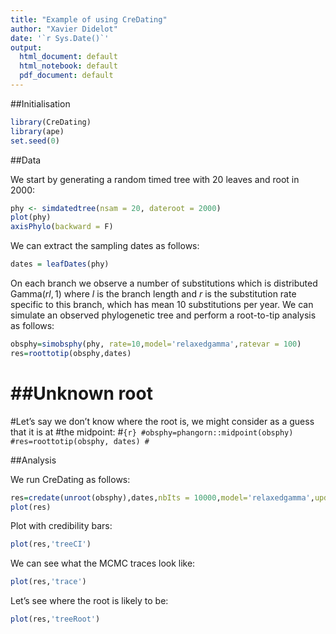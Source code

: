 ```yaml
---
title: "Example of using CreDating"
author: "Xavier Didelot"
date: '`r Sys.Date()`'
output:
  html_document: default
  html_notebook: default
  pdf_document: default
---
```


##Initialisation

```r
library(CreDating)
library(ape)
set.seed(0)
```

##Data

We start by generating a random timed tree with 20 leaves and root in 2000:

```r
phy <- simdatedtree(nsam = 20, dateroot = 2000)
plot(phy)
axisPhylo(backward = F)
```

We can extract the sampling dates as follows:
```r
dates = leafDates(phy)
```

On each branch we observe a number of substitutions which is distributed $\mathrm{Gamma}(rl,1)$
where $l$ is the branch length and 
$r$ is the substitution rate specific to this branch, which has mean 10 substitutions per year. 
We can simulate an observed phylogenetic tree
and perform a root-to-tip analysis as follows:
```r
obsphy=simobsphy(phy, rate=10,model='relaxedgamma',ratevar = 100)
res=roottotip(obsphy,dates)
```

# ##Unknown root
#Let's say we don't know where the root is, we might consider as a guess that it is at
#the midpoint:
#```{r}
#obsphy=phangorn::midpoint(obsphy)
#res=roottotip(obsphy, dates)
#```

##Analysis

We run CreDating as follows:

```r
res=credate(unroot(obsphy),dates,nbIts = 10000,model='relaxedgamma',updateRoot = 2,showProgress=F,initRate=10,initRatevar = 100,updateRatevar = T)
plot(res)
```

Plot with credibility bars:
```r
plot(res,'treeCI')
```


We can see what the MCMC traces look like:

```r
plot(res,'trace')
```
Let's see where the root is likely to be:
```r
plot(res,'treeRoot')
```
